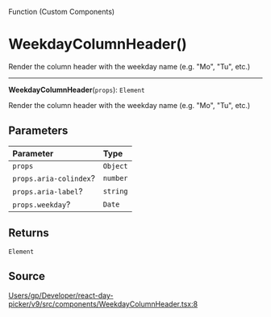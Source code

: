 <SectionTitle>Function (Custom Components)</SectionTitle>

# WeekdayColumnHeader()

<Description>
Render the column header with the weekday name (e.g. "Mo", "Tu", etc.)
</Description>

---

<a id="undefined" name="undefined"></a>

<SignatureMemberIdentifier>**WeekdayColumnHeader**(`props`): `Element`</SignatureMemberIdentifier>

Render the column header with the weekday name (e.g. "Mo", "Tu", etc.)

## Parameters

| Parameter | Type |
| :------ | :------ |
| `props` | `Object` |
| `props.aria-colindex`? | `number` |
| `props.aria-label`? | `string` |
| `props.weekday`? | `Date` |

## Returns

`Element`

## Source

[Users/gp/Developer/react-day-picker/v9/src/components/WeekdayColumnHeader.tsx:8](https://github.com/gpbl/react-day-picker/blob/b97c86295/src/components/WeekdayColumnHeader.tsx#L8)
